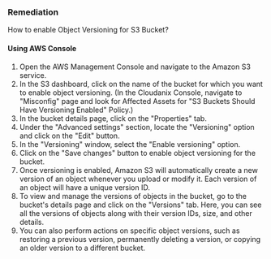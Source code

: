 ### Remediation

How to enable Object Versioning for S3 Bucket?

#### Using AWS Console

1. Open the AWS Management Console and navigate to the Amazon S3 service.
2. In the S3 dashboard, click on the name of the bucket for which you want to enable object versioning.
    (In the Cloudanix Console, navigate to "Misconfig" page and look for Affected Assets for "S3 Buckets Should Have Versioning Enabled" Policy.)
3. In the bucket details page, click on the "Properties" tab.
4. Under the "Advanced settings" section, locate the "Versioning" option and click on the "Edit" button.
5. In the "Versioning" window, select the "Enable versioning" option.
6. Click on the "Save changes" button to enable object versioning for the bucket.
7. Once versioning is enabled, Amazon S3 will automatically create a new version of an object whenever you upload or modify it. Each version of an object will have a unique version ID.
8. To view and manage the versions of objects in the bucket, go to the bucket's details page and click on the "Versions" tab. Here, you can see all the versions of objects along with their version IDs, size, and other details.
9. You can also perform actions on specific object versions, such as restoring a previous version, permanently deleting a version, or copying an older version to a different bucket.


